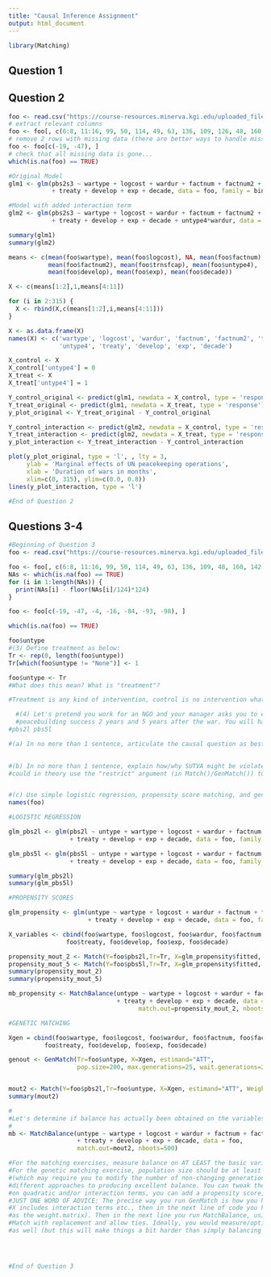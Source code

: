 ```yaml
---
title: "Causal Inference Assignment"
output: html_document
---
```


```r
library(Matching)
```

## Question 1

## Question 2

```r
foo <- read.csv("https://course-resources.minerva.kgi.edu/uploaded_files/mke/00086677-3767/peace.csv")
# extract relevant columns
foo <- foo[, c(6:8, 11:16, 99, 50, 114, 49, 63, 136, 109, 126, 48, 160, 142, 10)]
# remove 2 rows with missing data (there are better ways to handle missing data)
foo <- foo[c(-19, -47), ]
# check that all missing data is gone...
which(is.na(foo) == TRUE)

#Original Model
glm1 <- glm(pbs2s3 ~ wartype + logcost + wardur + factnum + factnum2 + trnsfcap + untype4 
            + treaty + develop + exp + decade, data = foo, family = binomial)

#Model with added interaction term
glm2 <- glm(pbs2s3 ~ wartype + logcost + wardur + factnum + factnum2 + trnsfcap + untype4 
            + treaty + develop + exp + decade + untype4*wardur, data = foo, family = binomial)

summary(glm1)
summary(glm2)

means <- c(mean(foo$wartype), mean(foo$logcost), NA, mean(foo$factnum),
           mean(foo$factnum2), mean(foo$trnsfcap), mean(foo$untype4),  mean(foo$treaty),
           mean(foo$develop), mean(foo$exp), mean(foo$decade))

X <- c(means[1:2],1,means[4:11])

for (i in 2:315) {
  X <- rbind(X,c(means[1:2],i,means[4:11]))
}

X <- as.data.frame(X)
names(X) <- c('wartype', 'logcost', 'wardur', 'factnum', 'factnum2', 'trnsfcap',
              'untype4', 'treaty', 'develop', 'exp', 'decade')

X_control <- X
X_control['untype4'] = 0
X_treat <- X
X_treat['untype4'] = 1

Y_control_original <- predict(glm1, newdata = X_control, type = 'response')
Y_treat_original <- predict(glm1, newdata = X_treat, type = 'response')
y_plot_original <- Y_treat_original - Y_control_original

Y_control_interaction <- predict(glm2, newdata = X_control, type = 'response')
Y_treat_interaction <- predict(glm2, newdata = X_treat, type = 'response')
y_plot_interaction <- Y_treat_interaction - Y_control_interaction

plot(y_plot_original, type = 'l', , lty = 3, 
     ylab = 'Marginal effects of UN peacekeeping operations', 
     xlab = 'Duration of wars in months', 
     xlim=c(0, 315), ylim=c(0.0, 0.8)) 
lines(y_plot_interaction, type = 'l')

#End of Question 2


```

## Questions 3-4

```r
#Beginning of Question 3
foo <- read.csv("https://course-resources.minerva.kgi.edu/uploaded_files/mke/00086677-3767/peace.csv")

foo <- foo[, c(6:8, 11:16, 99, 50, 114, 49, 63, 136, 109, 48, 160, 142, 10, 34:35,55)]
NAs <- which(is.na(foo) == TRUE)
for (i in 1:length(NAs)) {
  print(NAs[i] - floor(NAs[i]/124)*124)
}

foo <- foo[c(-19, -47, -4, -16, -84, -93, -98), ]

which(is.na(foo) == TRUE)

foo$untype
#(3) Define treatment as below:
Tr <- rep(0, length(foo$untype))
Tr[which(foo$untype != "None")] <- 1

foo$untype <- Tr
#What does this mean? What is "treatment"? 

#Treatment is any kind of intervention, control is no intervention whatsoever (assigned 'None' in foo$untype)

  #(4) Let's pretend you work for an NGO and your manager asks you to estimate the impact of the treatment identified above on lenient
  #peacebuilding success 2 years and 5 years after the war. You will have to search for these two outcomes variables in the codebook.
#pbs2l pbs5l

#(a) In no more than 1 sentence, articulate the causal question as best you can (being as clear as you can about treatment and control):

  
#(b) In no more than 1 sentence, explain how/why SUTVA might be violated here. In no more than 1 additional sentence, explain how you 
#could in theory use the "restrict" argument (in Match()/GenMatch()) to help address this potential problem.


#(c) Use simple logistic regression, propensity score matching, and genetic matching to try to answer these questions. 
names(foo)

#LOGISTIC REGRESSION

glm_pbs2l <- glm(pbs2l ~ untype + wartype + logcost + wardur + factnum + factnum2 + trnsfcap
                 + treaty + develop + exp + decade, data = foo, family = binomial)

glm_pbs5l <- glm(pbs5l ~ untype + wartype + logcost + wardur + factnum + factnum2 + trnsfcap
                 + treaty + develop + exp + decade, data = foo, family = binomial)

summary(glm_pbs2l)
summary(glm_pbs5l)

#PROPENSITY SCORES

glm_propensity <- glm(untype ~ wartype + logcost + wardur + factnum + factnum2 + trnsfcap
                      + treaty + develop + exp + decade, data = foo, family = binomial)

X_variables <- cbind(foo$wartype, foo$logcost, foo$wardur, foo$factnum, foo$factnum2, foo$trnsfcap, foo$untype, 
                foo$treaty, foo$develop, foo$exp, foo$decade)

propensity_mout_2 <- Match(Y=foo$pbs2l,Tr=Tr, X=glm_propensity$fitted, estimand="ATT")
propensity_mout_5 <- Match(Y=foo$pbs5l,Tr=Tr, X=glm_propensity$fitted, estimand="ATT")
summary(propensity_mout_2)
summary(propensity_mout_5)

mb_propensity <- MatchBalance(untype ~ wartype + logcost + wardur + factnum + factnum2 + trnsfcap
                              + treaty + develop + exp + decade, data = foo,
                                    match.out=propensity_mout_2, nboots=500)

#GENETIC MATCHING

Xgen = cbind(foo$wartype, foo$logcost, foo$wardur, foo$factnum, foo$factnum2, foo$trnsfcap,
          foo$treaty, foo$develop, foo$exp, foo$decade)

genout <- GenMatch(Tr=foo$untype, X=Xgen, estimand="ATT",
                   pop.size=200, max.generations=25, wait.generations=25)


mout2 <- Match(Y=foo$pbs2l,Tr=foo$untype, X=Xgen, estimand="ATT", Weight.matrix=genout)
summary(mout2)

#                        
#Let's determine if balance has actually been obtained on the variables of interest
#                        
mb <- MatchBalance(untype ~ wartype + logcost + wardur + factnum + factnum2 + trnsfcap
                   + treaty + develop + exp + decade, data = foo,
                   match.out=mout2, nboots=500)

#For the matching exercises, measure balance on AT LEAST the basic variables we considered in the class exercise. 
#For the genetic matching exercise, population size should be at least 200 and you should run it for at least 25 generations 
#(which may require you to modify the number of non-changing generations). When performing genetic matching, take a little time to try
#different approaches to producing excellent balance. You can tweak the values of "M", you can do caliper matching, you can match
#on quadratic and/or interaction terms, you can add a propensity score, you can attempt exact matching, etc.
#JUST ONE WORD OF ADVICE: The precise way you run GenMatch is how you have to run Match. For example, if you run GenMatch with M = 2 and 
#X includes interaction terms etc., then in the next line of code you have to run Match exactly the same way (using the GenMatch output
#as the weight.matrix). Then in the next line you run MatchBalance, using the Match output.
#Match with replacement and allow ties. Ideally, you would measure/optimize balance on the interaction terms and quadratic terms 
#as well (but this will make things a bit harder than simply balancing on the basic variables). 




#End of Question 3
```
